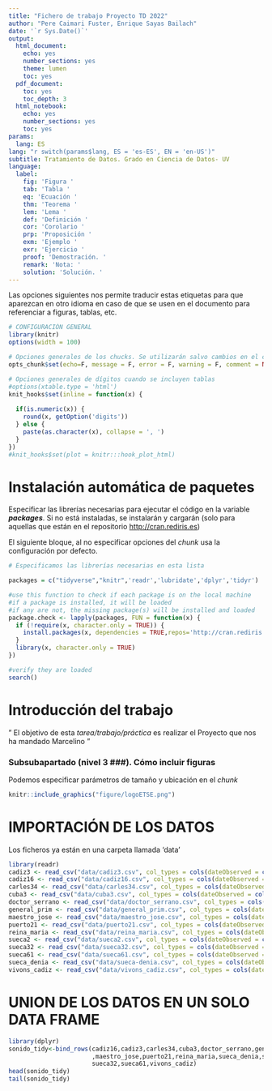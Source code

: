 ```yaml
---
title: "Fichero de trabajo Proyecto TD 2022"
author: "Pere Caimari Fuster, Enrique Sayas Bailach"
date: '`r Sys.Date()`'
output:
  html_document:
    echo: yes
    number_sections: yes
    theme: lumen
    toc: yes
  pdf_document:
    toc: yes
    toc_depth: 3
  html_notebook:
    echo: yes
    number_sections: yes
    toc: yes
params:
  lang: ES
lang: "r switch(params$lang, ES = 'es-ES', EN = 'en-US')"
subtitle: Tratamiento de Datos. Grado en Ciencia de Datos- UV
language:
  label:
    fig: 'Figura '
    tab: 'Tabla '
    eq: 'Ecuación '
    thm: 'Teorema '
    lem: 'Lema '
    def: 'Definición '
    cor: 'Corolario '
    prp: 'Proposición '
    exm: 'Ejemplo '
    exr: 'Ejercicio '
    proof: 'Demostración. '
    remark: 'Nota: '
    solution: 'Solución. '
---
```



Las opciones siguientes nos permite traducir estas etiquetas para que aparezcan en otro idioma en caso de que se usen en el documento para referenciar a figuras, tablas, etc.


```r


# CONFIGURACIÓN GENERAL
library(knitr)
options(width = 100)

# Opciones generales de los chucks. Se utilizarán salvo cambios en el chunk
opts_chunk$set(echo=F, message = F, error = F, warning = F, comment = NA, fig.align = 'center', dpi = 200, tidy = F, cache.path = '.cache/', fig.path = './figura/')

# Opciones generales de dígitos cuando se incluyen tablas
#options(xtable.type = 'html')
knit_hooks$set(inline = function(x) {
  
  if(is.numeric(x)) {
    round(x, getOption('digits'))
  } else {
    paste(as.character(x), collapse = ', ')
  }
})
#knit_hooks$set(plot = knitr:::hook_plot_html)
```

# Instalación automática de paquetes

Especificar las librerías necesarias para ejecutar el código en la variable ***packages***. Si no está instaladas, se instalarán y cargarán (solo para aquellas que están en el repositorio <http://cran.rediris.es>)

El siguiente bloque, al no especificar opciones del *chunk* usa la configuración por defecto.

```r

# Especificamos las librerías necesarias en esta lista

packages = c("tidyverse","knitr",'readr','lubridate','dplyr','tidyr')

#use this function to check if each package is on the local machine
#if a package is installed, it will be loaded
#if any are not, the missing package(s) will be installed and loaded
package.check <- lapply(packages, FUN = function(x) {
  if (!require(x, character.only = TRUE)) {
    install.packages(x, dependencies = TRUE,repos='http://cran.rediris.es')
  }
  library(x, character.only = TRUE)
})

#verify they are loaded
search()

```


# Introducción del trabajo


" El objetivo de esta *tarea/trabajo/práctica* es realizar el Proyecto que nos ha mandado Marcelino "

### Subsubapartado  (nivel 3 \#\#\#). Cómo incluir figuras

Podemos especificar parámetros de tamaño y ubicación en el *chunk*

```r
knitr::include_graphics("figure/logoETSE.png")
```


# IMPORTACIÓN DE LOS DATOS

Los ficheros ya están en una carpeta llamada 'data'



```r
library(readr)
cadiz3 <- read_csv("data/cadiz3.csv", col_types = cols(dateObserved = col_date(format = "%Y-%m-%d")))
cadiz16 <- read_csv("data/cadiz16.csv", col_types = cols(dateObserved = col_date(format = "%Y-%m-%d")))
carles34 <- read_csv("data/carles34.csv", col_types = cols(dateObserved = col_date(format = "%Y-%m-%d")))
cuba3 <- read_csv("data/cuba3.csv", col_types = cols(dateObserved = col_date(format = "%Y-%m-%d")))
doctor_serrano <- read_csv("data/doctor_serrano.csv", col_types = cols(dateObserved = col_date(format = "%Y-%m-%d")))
general_prim <- read_csv("data/general_prim.csv", col_types = cols(dateObserved = col_date(format = "%Y-%m-%d")))
maestro_jose <- read_csv("data/maestro_jose.csv", col_types = cols(dateObserved = col_date(format = "%Y-%m-%d")))
puerto21 <- read_csv("data/puerto21.csv", col_types = cols(dateObserved = col_date(format = "%Y-%m-%d")))
reina_maria <- read_csv("data/reina_maria.csv", col_types = cols(dateObserved = col_date(format = "%Y-%m-%d")))
sueca2 <- read_csv("data/sueca2.csv", col_types = cols(dateObserved = col_date(format = "%Y-%m-%d")))
sueca32 <- read_csv("data/sueca32.csv", col_types = cols(dateObserved = col_date(format = "%Y-%m-%d")))
sueca61 <- read_csv("data/sueca61.csv", col_types = cols(dateObserved = col_date(format = "%Y-%m-%d")))
sueca_denia <- read_csv("data/sueca-denia.csv", col_types = cols(dateObserved = col_date(format = "%Y-%m-%d")))
vivons_cadiz <- read_csv("data/vivons_cadiz.csv", col_types = cols(dateObserved = col_date(format = "%Y-%m-%d")))


```

# UNION DE LOS DATOS EN UN SOLO DATA FRAME

```r
library(dplyr)
sonido_tidy<-bind_rows(cadiz16,cadiz3,carles34,cuba3,doctor_serrano,general_prim
                       ,maestro_jose,puerto21,reina_maria,sueca_denia,sueca2,
                       sueca32,sueca61,vivons_cadiz)
head(sonido_tidy)
tail(sonido_tidy)
```

